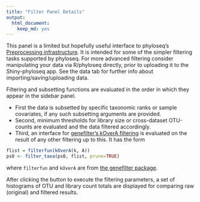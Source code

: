 ```yaml
---
title: "Filter Panel Details"
output:
  html_document:
    keep_md: yes
---
```


This panel is a limited but hopefully useful interface
to phyloseq's [Preprocessing infrastructure](http://joey711.github.io/phyloseq/preprocess.html).
It is intended for some of the simpler filtering tasks supported by phyloseq.
For more advanced filtering consider manipulating your data
via R/phyloseq directly, prior to uploading it to the Shiny-phyloseq app.
See the data tab for further info about importing/saving/uploading data. 

Filtering and subsetting functions are evaluated
in the order in which they appear in the sidebar panel.

- First the data is subsetted 
by specific taxonomic ranks or sample covariates,
if any such subsetting arguments are provided.
- Second, minimum thresholds for 
library size or cross-dataset OTU-counts
are evaluated and the data filtered accordingly.
- Third, an interface for [genefilter's kOverA filtering](http://www.bioconductor.org/packages/release/bioc/manuals/genefilter/man/genefilter.pdf)
is evaluated on the result of any other filtering up to this. It has the form
```r
flist = filterfun(kOverA(k, A))
ps0 <- filter_taxa(ps0, flist, prune=TRUE)
```
where `filterfun` and `kOverA` are from [the genefilter package](http://www.bioconductor.org/packages/release/bioc/html/genefilter.html).

After clicking the button to execute the filtering parameters,
a set of histograms of OTU and library count totals are displayed
for comparing raw (original) and filtered results.
